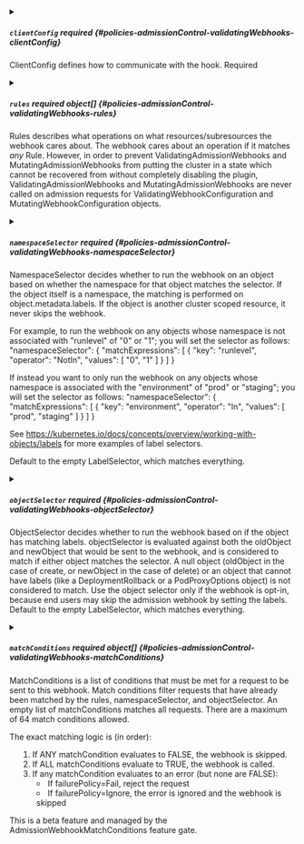 

<PartialName />



<details className="config-field" data-expandable="true">
<summary>

##### `clientConfig` <span className="config-field-required" data-required="false">required</span> <span className="config-field-type"></span> <span className="config-field-default"></span> <span className="config-field-enum"></span> {#policies-admissionControl-validatingWebhooks-clientConfig}

ClientConfig defines how to communicate with the hook.
Required

</summary>

<PartialClientconfigreference />


</details>



<details className="config-field" data-expandable="true">
<summary>

##### `rules` <span className="config-field-required" data-required="false">required</span> <span className="config-field-type">object[]</span> <span className="config-field-default"></span> <span className="config-field-enum"></span> {#policies-admissionControl-validatingWebhooks-rules}

Rules describes what operations on what resources/subresources the webhook cares about.
The webhook cares about an operation if it matches _any_ Rule.
However, in order to prevent ValidatingAdmissionWebhooks and MutatingAdmissionWebhooks
from putting the cluster in a state which cannot be recovered from without completely
disabling the plugin, ValidatingAdmissionWebhooks and MutatingAdmissionWebhooks are never called
on admission requests for ValidatingWebhookConfiguration and MutatingWebhookConfiguration objects.

</summary>

<PartialRulesreference />


</details>


<PartialFailurepolicy />


<PartialMatchpolicy />



<details className="config-field" data-expandable="true">
<summary>

##### `namespaceSelector` <span className="config-field-required" data-required="false">required</span> <span className="config-field-type"></span> <span className="config-field-default"></span> <span className="config-field-enum"></span> {#policies-admissionControl-validatingWebhooks-namespaceSelector}

NamespaceSelector decides whether to run the webhook on an object based
on whether the namespace for that object matches the selector. If the
object itself is a namespace, the matching is performed on
object.metadata.labels. If the object is another cluster scoped resource,
it never skips the webhook.

For example, to run the webhook on any objects whose namespace is not
associated with "runlevel" of "0" or "1";  you will set the selector as
follows:
"namespaceSelector": {
  "matchExpressions": [
    {
      "key": "runlevel",
      "operator": "NotIn",
      "values": [
        "0",
        "1"
      ]
    }
  ]
}

If instead you want to only run the webhook on any objects whose
namespace is associated with the "environment" of "prod" or "staging";
you will set the selector as follows:
"namespaceSelector": {
  "matchExpressions": [
    {
      "key": "environment",
      "operator": "In",
      "values": [
        "prod",
        "staging"
      ]
    }
  ]
}

See
https://kubernetes.io/docs/concepts/overview/working-with-objects/labels
for more examples of label selectors.

Default to the empty LabelSelector, which matches everything.

</summary>

<PartialNamespaceselectorreference />


</details>



<details className="config-field" data-expandable="true">
<summary>

##### `objectSelector` <span className="config-field-required" data-required="false">required</span> <span className="config-field-type"></span> <span className="config-field-default"></span> <span className="config-field-enum"></span> {#policies-admissionControl-validatingWebhooks-objectSelector}

ObjectSelector decides whether to run the webhook based on if the
object has matching labels. objectSelector is evaluated against both
the oldObject and newObject that would be sent to the webhook, and
is considered to match if either object matches the selector. A null
object (oldObject in the case of create, or newObject in the case of
delete) or an object that cannot have labels (like a
DeploymentRollback or a PodProxyOptions object) is not considered to
match.
Use the object selector only if the webhook is opt-in, because end
users may skip the admission webhook by setting the labels.
Default to the empty LabelSelector, which matches everything.

</summary>

<PartialObjectselectorreference />


</details>


<PartialSideeffects />


<PartialTimeoutseconds />


<PartialAdmissionreviewversions />



<details className="config-field" data-expandable="true">
<summary>

##### `matchConditions` <span className="config-field-required" data-required="false">required</span> <span className="config-field-type">object[]</span> <span className="config-field-default"></span> <span className="config-field-enum"></span> {#policies-admissionControl-validatingWebhooks-matchConditions}

MatchConditions is a list of conditions that must be met for a request to be sent to this
webhook. Match conditions filter requests that have already been matched by the rules,
namespaceSelector, and objectSelector. An empty list of matchConditions matches all requests.
There are a maximum of 64 match conditions allowed.

The exact matching logic is (in order):
  1. If ANY matchCondition evaluates to FALSE, the webhook is skipped.
  2. If ALL matchConditions evaluate to TRUE, the webhook is called.
  3. If any matchCondition evaluates to an error (but none are FALSE):
     - If failurePolicy=Fail, reject the request
     - If failurePolicy=Ignore, the error is ignored and the webhook is skipped

This is a beta feature and managed by the AdmissionWebhookMatchConditions feature gate.


</summary>

<PartialMatchconditionsreference />


</details>
